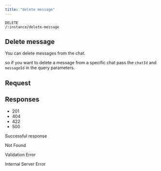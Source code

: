 ```yaml
---
title: "delete message"
---
```


```
DELETE 
/:instance/delete-message
```

## Delete message[​](#delete-message "Direct link to Delete message")

You can delete messages from the chat.

so if you want to delete a message from a specific chat pass the `chatId` and `messageId` in the query parameters.

## Request[​](#request "Direct link to Request")

## Responses[​](#responses "Direct link to Responses")

* 201
* 404
* 422
* 500

Successful response

Not Found

Validation Error

Internal Server Error
